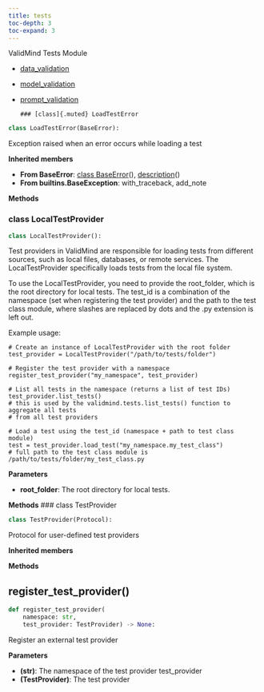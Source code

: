 ```yaml
---
title: tests
toc-depth: 3
toc-expand: 3
---
```


ValidMind Tests Module

- [data_validation](tests/data_validation.qmd)

- [model_validation](tests/model_validation.qmd)

- [prompt_validation](tests/prompt_validation.qmd)

  ```
  ### [class]{.muted} LoadTestError
  ```

```python
class LoadTestError(BaseError):
```

Exception raised when an error occurs while loading a test

**Inherited members**

- **From BaseError**: [class BaseError](#BaseError)[()]{.muted}, [description](#description)[()]{.muted}
- **From builtins.BaseException**: with_traceback, add_note

**Methods**

### [class]{.muted} LocalTestProvider

```python
class LocalTestProvider():
```

Test providers in ValidMind are responsible for loading tests from different sources, such as local files, databases, or remote services. The LocalTestProvider specifically loads tests from the local file system.

To use the LocalTestProvider, you need to provide the root_folder, which is the root directory for local tests. The test_id is a combination of the namespace (set when registering the test provider) and the path to the test class module, where slashes are replaced by dots and the .py extension is left out.

Example usage:

```
# Create an instance of LocalTestProvider with the root folder
test_provider = LocalTestProvider("/path/to/tests/folder")

# Register the test provider with a namespace
register_test_provider("my_namespace", test_provider)

# List all tests in the namespace (returns a list of test IDs)
test_provider.list_tests()
# this is used by the validmind.tests.list_tests() function to aggregate all tests
# from all test providers

# Load a test using the test_id (namespace + path to test class module)
test = test_provider.load_test("my_namespace.my_test_class")
# full path to the test class module is /path/to/tests/folder/my_test_class.py
```

**Parameters**

- **root_folder**: The root directory for local tests.

**Methods** ### [class]{.muted} TestProvider

```python
class TestProvider(Protocol):
```

Protocol for user-defined test providers

**Inherited members**

**Methods**

## register_test_provider[()]{.muted}

```python
def register_test_provider(
    namespace: str,
    test_provider: TestProvider) -> None:
```

Register an external test provider

**Parameters**

- **(str)**: The namespace of the test provider test_provider
- **(TestProvider)**: The test provider
